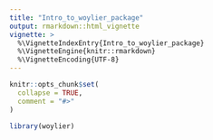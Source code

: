 ```yaml
---
title: "Intro_to_woylier_package"
output: rmarkdown::html_vignette
vignette: >
  %\VignetteIndexEntry{Intro_to_woylier_package}
  %\VignetteEngine{knitr::rmarkdown}
  %\VignetteEncoding{UTF-8}
---
```


```r
knitr::opts_chunk$set(
  collapse = TRUE,
  comment = "#>"
)
```

```r
library(woylier)
```
